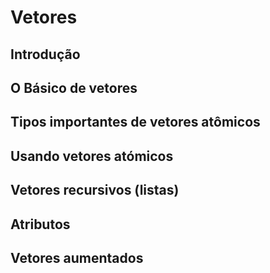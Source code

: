 # Vetores

## Introdução

## O Básico de vetores

## Tipos importantes de vetores atômicos 

## Usando vetores atómicos

## Vetores recursivos (listas)

## Atributos

## Vetores aumentados